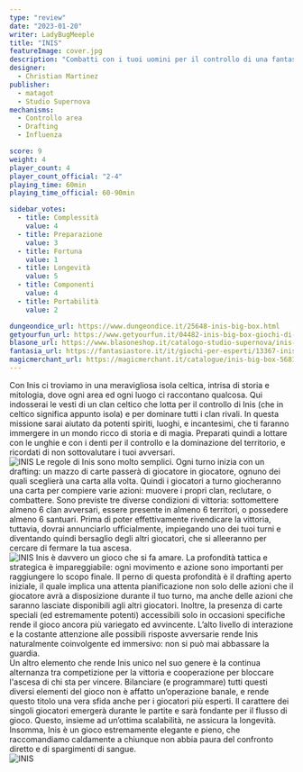 ```yaml
---
type: "review"
date: "2023-01-20"
writer: LadyBugMeeple
title: "INIS"
featureImage: cover.jpg
description: "Combatti con i tuoi uomini per il controllo di una fantastica isola celtica"
designer:
  - Christian Martinez
publisher:
  - matagot
  - Studio Supernova
mechanisms:
  - Controllo area
  - Drafting
  - Influenza

score: 9
weight: 4
player_count: 4
player_count_official: "2-4"
playing_time: 60min
playing_time_official: 60-90min

sidebar_votes:
  - title: Complessità
    value: 4
  - title: Preparazione
    value: 3
  - title: Fortuna
    value: 1
  - title: Longevità
    value: 5
  - title: Componenti
    value: 4
  - title: Portabilità
    value: 2

dungeondice_url: https://www.dungeondice.it/25648-inis-big-box.html
getyourfun_url: https://www.getyourfun.it/04482-inis-big-box-giochi-di-carte.html
blasone_url: https://www.blasoneshop.it/catalogo-studio-supernova/inis-big-box-91-1181
fantasia_url: https://fantasiastore.it/it/giochi-per-esperti/13367-inis-big-box.html
magicmerchant_url: https://magicmerchant.it/catalogue/inis-big-box-56819/
---
```


<Setting>
  Con Inis ci troviamo in una meravigliosa isola celtica, intrisa di storia e
  mitologia, dove ogni area ed ogni luogo ci raccontano qualcosa. Qui indosserai
  le vesti di un clan celtico che lotta per il controllo di Inis (che in celtico
  significa appunto isola) e per dominare tutti i clan rivali. In questa
  missione sarai aiutato da potenti spiriti, luoghi, e incantesimi, che ti
  faranno immergere in un mondo ricco di storia e di magia. Preparati quindi a
  lottare con le unghie e con i denti per il controllo e la dominazione del
  territorio, e ricordati di non sottovalutare i tuoi avversari.
  <br />
</Setting>

<img src="./game1.jpg" alt="INIS" />

<Rules>
  Le regole di Inis sono molto semplici. Ogni turno inizia con un drafting: un
  mazzo di carte passerà di giocatore in giocatore, ognuno dei quali sceglierà
  una carta alla volta. Quindi i giocatori a turno giocheranno una carta per
  compiere varie azioni: muovere i propri clan, reclutare, o combattere. Sono
  previste tre diverse condizioni di vittoria: sottomettere almeno 6 clan
  avversari, essere presente in almeno 6 territori, o possedere almeno 6
  santuari. Prima di poter effettivamente rivendicare la vittoria, tuttavia,
  dovrai annunciarlo ufficialmente, impiegando uno dei tuoi turni e diventando
  quindi bersaglio degli altri giocatori, che si alleeranno per cercare di
  fermare la tua ascesa. <br />
</Rules>

<img src="./game2.jpg" alt="INIS" />

<Feedback>
  Inis è davvero un gioco che si fa amare. La profondità tattica e strategica è
  impareggiabile: ogni movimento e azione sono importanti per raggiungere lo
  scopo finale. Il perno di questa profondità è il drafting aperto iniziale, il
  quale implica una attenta pianificazione non solo delle azioni che il
  giocatore avrà a disposizione durante il tuo turno, ma anche delle azioni che
  saranno lasciate disponibili agli altri giocatori. Inoltre, la presenza di
  carte speciali (ed estremamente potenti) accessibili solo in occasioni
  specifiche rende il gioco ancora più variegato ed avvincente. L’alto livello
  di interazione e la costante attenzione alle possibili risposte avversarie
  rende Inis naturalmente coinvolgente ed immersivo: non si può mai abbassare la
  guardia. <br />
  Un altro elemento che rende Inis unico nel suo genere è la continua alternanza
  tra competizione per la vittoria e cooperazione per bloccare l'ascesa di chi sta
  per vincere. Bilanciare (e programmare) tutti questi diversi elementi del gioco
  non è affatto un’operazione banale, e rende questo titolo una vera sfida anche
  per i giocatori più esperti. Il carattere dei singoli giocatori emergerà durante
  le partite e sarà fondante per il flusso di gioco. Questo, insieme ad un’ottima
  scalabilità, ne assicura la longevità. <br />
  Insomma, Inis è un gioco estremamente elegante e pieno, che raccomandiamo
  caldamente a chiunque non abbia paura del confronto diretto e di spargimenti
  di sangue.
  <br />
</Feedback>

<img src="./game3.jpg" alt="INIS" />
